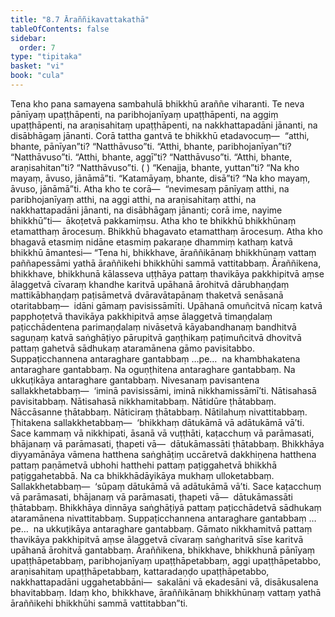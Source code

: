 ```yaml
---
title: "8.7 Āraññikavattakathā"
tableOfContents: false
sidebar:
  order: 7
type: "tipitaka"
basket: "vi"
book: "cula"
---
```



<DynamicBreadcrumb />

<Division number="367" book="cula" e="ch" v="4" p="385">

<Paragraph number="1688" book="cula">
Tena kho pana samayena sambahulā bhikkhū araññe viharanti. Te neva pānīyaṃ upaṭṭhāpenti, na paribhojanīyaṃ upaṭṭhāpenti, na aggiṃ upaṭṭhāpenti, na araṇisahitaṃ upaṭṭhāpenti, na nakkhattapadāni jānanti, na disābhāgaṃ jānanti. Corā tattha gantvā te bhikkhū etadavocuṃ—  “atthi, bhante, pānīyan”ti? “Natthāvuso”ti. “Atthi, bhante, paribhojanīyan”ti? “Natthāvuso”ti. “Atthi, bhante, aggī”ti? “Natthāvuso”ti. “Atthi, bhante, araṇisahitan”ti? “Natthāvuso”ti. ( ) “Kenajja, bhante, yuttan”ti? “Na kho mayaṃ, āvuso, jānāmā”ti. “Katamāyaṃ, bhante, disā”ti? “Na kho mayaṃ, āvuso, jānāmā”ti. Atha kho te corā—  “nevimesaṃ pānīyaṃ atthi, na paribhojanīyaṃ atthi, na aggi atthi, na araṇisahitaṃ atthi, na nakkhattapadāni jānanti, na disābhāgaṃ jānanti; corā ime, nayime bhikkhū”ti—  ākoṭetvā pakkamiṃsu. Atha kho te bhikkhū bhikkhūnaṃ etamatthaṃ ārocesuṃ. Bhikkhū bhagavato etamatthaṃ ārocesuṃ. Atha kho bhagavā etasmiṃ nidāne etasmiṃ pakaraṇe dhammiṃ kathaṃ katvā bhikkhū āmantesi—
</Paragraph>

</Division>
<Division number="368" book="cula" e="ch" v="4" p="385">

<Paragraph number="1689" book="cula">
“Tena hi, bhikkhave, āraññikānaṃ bhikkhūnaṃ vattaṃ paññapessāmi yathā āraññikehi bhikkhūhi sammā vattitabbaṃ. Āraññikena, bhikkhave, bhikkhunā kālasseva uṭṭhāya pattaṃ thavikāya pakkhipitvā aṃse ālaggetvā cīvaraṃ khandhe karitvā upāhanā ārohitvā dārubhaṇḍaṃ mattikābhaṇḍaṃ paṭisāmetvā dvāravātapānaṃ thaketvā senāsanā otaritabbaṃ—  idāni gāmaṃ pavisissāmīti. Upāhanā omuñcitvā nīcaṃ katvā papphoṭetvā thavikāya pakkhipitvā aṃse ālaggetvā timaṇḍalaṃ paṭicchādentena parimaṇḍalaṃ nivāsetvā kāyabandhanaṃ bandhitvā saguṇaṃ katvā saṅghāṭiyo pārupitvā gaṇṭhikaṃ paṭimuñcitvā dhovitvā pattaṃ gahetvā sādhukaṃ ataramānena gāmo pavisitabbo. Suppaṭicchannena antaraghare gantabbaṃ …pe…  na khambhakatena antaraghare gantabbaṃ. Na oguṇṭhitena antaraghare gantabbaṃ. Na ukkuṭikāya antaraghare gantabbaṃ.
</Paragraph>

<Paragraph number="1690" book="cula">
Nivesanaṃ pavisantena sallakkhetabbaṃ—  ‘iminā pavisissāmi, iminā nikkhamissāmī’ti. Nātisahasā pavisitabbaṃ. Nātisahasā nikkhamitabbaṃ. Nātidūre ṭhātabbaṃ. Nāccāsanne ṭhātabbaṃ. Nāticiraṃ ṭhātabbaṃ. Nātilahuṃ nivattitabbaṃ. Ṭhitakena sallakkhetabbaṃ—  ‘bhikkhaṃ dātukāmā vā adātukāmā vā’ti. Sace kammaṃ vā nikkhipati, āsanā vā vuṭṭhāti, kaṭacchuṃ vā parāmasati, bhājanaṃ vā parāmasati, ṭhapeti vā—  dātukāmassāti ṭhātabbaṃ. Bhikkhāya diyyamānāya vāmena hatthena saṅghāṭiṃ uccāretvā dakkhiṇena hatthena pattaṃ paṇāmetvā ubhohi hatthehi pattaṃ paṭiggahetvā bhikkhā paṭiggahetabbā. Na ca bhikkhādāyikāya mukhaṃ ulloketabbaṃ. Sallakkhetabbaṃ—  ‘sūpaṃ dātukāmā vā adātukāmā vā’ti. Sace kaṭacchuṃ vā parāmasati, bhājanaṃ vā parāmasati, ṭhapeti vā—  dātukāmassāti ṭhātabbaṃ. Bhikkhāya dinnāya saṅghāṭiyā pattaṃ paṭicchādetvā sādhukaṃ ataramānena nivattitabbaṃ.
</Paragraph>

<Paragraph number="1691" book="cula">
Suppaṭicchannena antaraghare gantabbaṃ …pe…  na ukkuṭikāya antaraghare gantabbaṃ. Gāmato nikkhamitvā pattaṃ thavikāya pakkhipitvā aṃse ālaggetvā cīvaraṃ saṅgharitvā sīse karitvā upāhanā ārohitvā gantabbaṃ.
</Paragraph>

<Paragraph number="1692" book="cula">
Āraññikena, bhikkhave, bhikkhunā pānīyaṃ upaṭṭhāpetabbaṃ, paribhojanīyaṃ upaṭṭhāpetabbaṃ, aggi upaṭṭhāpetabbo, araṇisahitaṃ upaṭṭhāpetabbaṃ, kattaradaṇḍo upaṭṭhāpetabbo, nakkhattapadāni uggahetabbāni—  sakalāni vā ekadesāni vā, disākusalena bhavitabbaṃ. Idaṃ kho, bhikkhave, āraññikānaṃ bhikkhūnaṃ vattaṃ yathā āraññikehi bhikkhūhi sammā vattitabban”ti.
</Paragraph>
</Division>